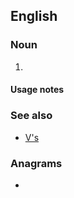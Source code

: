 {{also|vs|VS|Vs|vs.|v.s.|V's}}
==English==

===Noun===
{{head|en|noun plural form}}

# {{plural of|v|lang=en}}

====Usage notes====
{{U:en:plurals of letters}}

===See also===
* [[V's]]

===Anagrams===
* {{anagrams|en|SV|s.v.}}